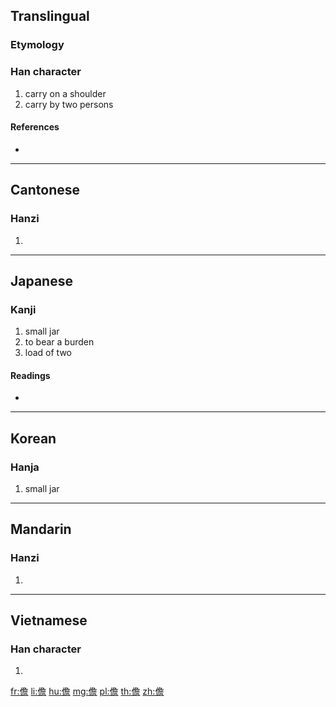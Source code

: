{{character info/new}}
==Translingual==

===Etymology===
{{Han etym}}

===Han character===
{{Han char|rn=9|rad=人|as=13|sn=15|four=27261|canj=ONCR|ids=⿰亻詹}}

# carry on a shoulder
# carry by two persons

====References====
* {{Han ref|kx=0119.180|dkj=01195|dj=0252.150|hdz=10227.010|uh=510B|ud=20747|bh=E4EE|bd=58606}}

----

==Cantonese==

===Hanzi===
{{yue-hanzi|jyut=[[daam1]]|y=daam1}}

# {{defn|lang=yue|sort=人13}}

----

==Japanese==

===Kanji===
{{ja-kanji|grade=|rs=人13}}

# small jar
# to bear a burden
# load of two

====Readings====
* {{ja-readings|on=[[たん]] (tan), [[せん]] (sen), [[ぜん]] (zen)|kun=[[になう]] (ninau), [[にたい]] (nitai), [[こがめ]] (kogame)}}

----

==Korean==

===Hanja===
{{ko-hanja|hangeul=담|rv=dam|mr=tam}}

# small jar

----

==Mandarin==

===Hanzi===
{{cmn-hanzi|pin=[[dān]] ([[dan1]])|wg=tan<sup>1</sup>}}

# {{defn|lang=cmn|sort=人13}}

----

==Vietnamese==

===Han character===
{{vi-hantu|[[đam]]|rs=人13}}

# {{defn|lang=vi|sort=人13}}

[[fr:儋]]
[[li:儋]]
[[hu:儋]]
[[mg:儋]]
[[pl:儋]]
[[th:儋]]
[[zh:儋]]